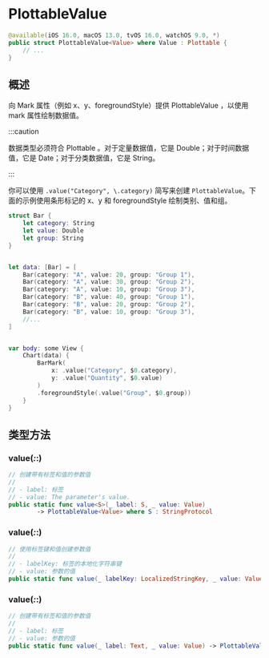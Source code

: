 # PlottableValue

<ToBePolishedAfterTranslation />

<OriginalSource
  title="PlottableValue"
  url="https://developer.apple.com/documentation/charts/plottablevalue"
  summary="使用标记在图表上绘制的标记数据"
/>

```swift
@available(iOS 16.0, macOS 13.0, tvOS 16.0, watchOS 9.0, *)
public struct PlottableValue<Value> where Value : Plottable {
    // ...
}
```

## 概述

向 Mark 属性（例如 x、y、foregroundStyle）提供 PlottableValue ，以使用 mark 属性绘制数据值。

:::caution

数据类型必须符合 Plottable 。对于定量数据值，它是 Double；对于时间数据值，它是 Date；对于分类数据值，它是 String。

:::

你可以使用 `.value("Category", \.category)` 简写来创建 `PlottableValue`。下面的示例使用条形标记的 x、y 和 foregroundStyle 绘制类别、值和组。

```swift
struct Bar {
    let category: String
    let value: Double
    let group: String
}


let data: [Bar] = [
    Bar(category: "A", value: 20, group: "Group 1"),
    Bar(category: "A", value: 30, group: "Group 2"),
    Bar(category: "A", value: 10, group: "Group 3"),
    Bar(category: "B", value: 40, group: "Group 1"),
    Bar(category: "B", value: 20, group: "Group 2"),
    Bar(category: "B", value: 10, group: "Group 3"),
    //...
]


var body: some View {
    Chart(data) {
        BarMark(
            x: .value("Category", $0.category),
            y: .value("Quantity", $0.value)
        )
        .foregroundStyle(.value("Group", $0.group))
    }
}
```

## 类型方法

### value(_:_:)

```swift
// 创建带有标签和值的参数值
//
// - label: 标签
// - value: The parameter's value.
public static func value<S>(_ label: S, _ value: Value)
        -> PlottableValue<Value> where S : StringProtocol
```

### value(_:_:)

```swift
// 使用标签键和值创建参数值
//
// - labelKey: 标签的本地化字符串键
// - value: 参数的值
public static func value(_ labelKey: LocalizedStringKey, _ value: Value) -> PlottableValue<Value>
```

### value(_:_:)

```swift
// 创建带有标签和值的参数值
//
// - label: 标签
// - value: 参数的值
public static func value(_ label: Text, _ value: Value) -> PlottableValue<Value>
```
